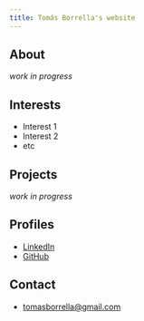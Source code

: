 ```yaml
---
title: Tomás Borrella's website
---
```


## About

*work in progress*

## Interests

* Interest 1
* Interest 2
* etc

## Projects

*work in progress*

## Profiles 

* [LinkedIn](https://www.linkedin.com/in/tomasborrella/)
* [GitHub](http://github.com/tomasborrella)

## Contact

* [tomasborrella@gmail.com](mailto:tomasborrella@gmail.com)